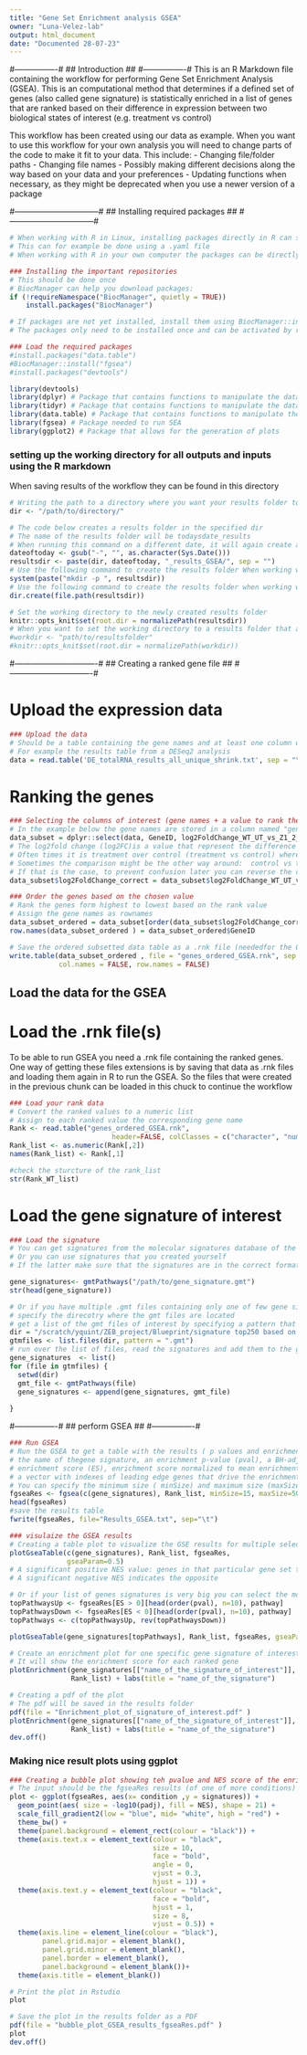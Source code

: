 ```yaml
---
title: "Gene Set Enrichment analysis GSEA"
owner: "Luna-Velez-lab"
output: html_document
date: "Documented 28-07-23"
---
```

#----------------#
## Introduction ##
#----------------#
This is an R Markdown file containing the workflow for performing Gene Set Enrichment Analysis (GSEA). This is an computational method that determines if a defined set of genes (also called gene signature) is statistically enriched in a list of genes that are ranked based on their difference in expression between two biological states of interest (e.g. treatment vs control)

This workflow has been created using our data as example. When you want to use this workflow for your own analysis you will need to change parts of the code to make it fit to your data.
This include: 
- Changing file/folder paths 
- Changing file names 
- Possibly making different decisions along the way based on your data and your preferences 
- Updating functions when necessary, as they might be deprecated when you use a newer version of a package

#--------------------------------#
## Installing required packages ##
#--------------------------------#

```r
# When working with R in Linux, installing packages directly in R can sometimes cause problems. To work around this you can install the required packages in the environment you are running R in
# This can for example be done using a .yaml file
# When working with R in your own computer the packages can be directly installed in R using the code below

### Installing the important repositories
# This should be done once 
# BiocManager can help you download packages:
if (!requireNamespace("BiocManager", quietly = TRUE))
    install.packages("BiocManager")

# If packages are not yet installed, install them using BiocManager::install () or install.packages()
# The packages only need to be installed once and can be activated by running the library function

### Load the required packages 
#install.packages("data.table")
#BiocManager::install("fgsea")
#install.packages("devtools")

library(devtools)
library(dplyr) # Package that contains functions to manipulate the data tables 
library(tidyr) # Package that contains functions to manipulate the data tables
library(data.table) # Package that contains functions to manipulate the data tables
library(fgsea) # Package needed to run SEA 
library(ggplot2) # Package that allows for the generation of plots 

```

### setting up the working directory for all outputs and inputs using the R markdown
When saving results of the workflow they can be found in this directory 
```r
# Writing the path to a directory where you want your results folder to be placed in
dir <- "/path/to/directory/"

# The code below creates a results folder in the specified dir 
# The name of the results folder will be todaysdate_results
# When running this command on a different date, it will again create a new folder
dateoftoday <- gsub("-", "", as.character(Sys.Date()))
resultsdir <- paste(dir, dateoftoday, "_results_GSEA/", sep = "")
# Use the following command to create the results folder When working with R in linux
system(paste("mkdir -p ", resultsdir))
# Use the following command to create the results folder when working with R in your computer
dir.create(file.path(resultsdir))

```


```r
# Set the working directory to the newly created results folder  
knitr::opts_knit$set(root.dir = normalizePath(resultsdir))
# When you want to set the working directory to a results folder that already exists
#workdir <- "path/to/resultsfolder"
#knitr::opts_knit$set(root.dir = normalizePath(workdir))
```

#-------------------------------#
## Creating a ranked gene file ##
#-------------------------------#

# Upload the expression data
```r

### Upload the data
# Should be a table containing the gene names and at least one column with corresponding values that can be used to rank them 
# For example the results table from a DESeq2 analysis
data = read.table('DE_totalRNA_results_all_unique_shrink.txt', sep = "\t", stringsAsFactors = F, header = TRUE)

```

# Ranking the genes
```r
### Selecting the columns of interest (gene names + a value to rank them by)
# In the example below the gene names are stored in a column named "geneID" and the ranked value that are used are the log2foldchange values for a comparison of interest stored in a column named log2FoldChange_WT_UT_vs_Z1_2_24h 
data_subset = dplyr::select(data, GeneID, log2FoldChange_WT_UT_vs_Z1_2_24h)
# The log2fold change (log2FC)is a value that represent the difference in expression between two biological states (one over the other)
# Often times it is treatment over control (treatment vs control) where a positive log2fC means that the gene is expressed higher in treatment compared to control and a negative log2FC means it is lower expressed in the treatment compared to the control
# Sometimes the comparison might be the other way around:  control vs treatment
# If that is the case, to prevent confusion later you can reverse the comparison (to treatment vs control) by multiplying the lo2fc values by -1 
data_subset$log2FoldChange_correct = data_subset$log2FoldChange_WT_UT_vs_Z1_2_24h*-1

### Order the genes based on the chosen value 
# Rank the genes form highest to lowest based on the rank value
# Assign the gene names as rownames
data_subset_ordered = data_subset[order(data_subset$log2FoldChange_correct, decreasing = TRUE),]
row.names(data_subset_ordered ) = data_subset_ordered$GeneID

# Save the ordered subsetted data table as a .rnk file (neededfor the GSEA)
write.table(data_subset_ordered , file = "genes_ordered_GSEA.rnk", sep = "\t",
            col.names = FALSE, row.names = FALSE)

```


## Load the data for the GSEA ##

# Load the .rnk file(s)
To be able to run GSEA you need a .rnk file containing the ranked genes. One way of getting these files extensions is by saving that data as .rnk files and loading them again in R to run the GSEA. So the files that were created in the previous chunk can be loaded in this chuck to continue the workflow
```r
### Load your rank data 
# Convert the ranked values to a numeric list
# Assign to each ranked value the corresponding gene name
Rank <- read.table("genes_ordered_GSEA.rnk",
                         header=FALSE, colClasses = c("character", "numeric"))
Rank_list <- as.numeric(Rank[,2])
names(Rank_list) <- Rank[,1]

#check the sturcture of the rank_list
str(Rank_WT_list)

```

# Load the gene signature of interest 
```r
### Load the signature
# You can get signatures from the molecular signatures database of the Broad institute : <https://www.gsea-msigdb.org/gsea/msigdb/index.jspeither> 
# Or you can use signatures that you created yourself 
# If the latter make sure that the signatures are in the correct format see <https://docs.gsea-msigdb.org/#GSEA/Data_Formats/>

gene_signatures<- gmtPathways("/path/to/gene_signature.gmt")
str(head(gene_signature))

# Or if you have multiple .gmt files containing only one of few gene signature(s), you can combined them to allow GSEA for all of them at the same time 
# specify the direcotry where the gmt files are located
# get a list of the gmt files of interest by specifying a pattern that is resent in the file names of all those files
dir = "/scratch/yquint/ZEB_project/Blueprint/signature top250 based on TPMs for each cell type/"
gtmfiles <- list.files(dir, pattern = ".gmt")
# run over the list of files, read the signatures and add them to the gtm_list
gene_signatures  <- list()
for (file in gtmfiles) {
  setwd(dir)
  gmt_file <- gmtPathways(file)
  gene_signatures <- append(gene_signatures, gmt_file)
  
}

```

#----------------#
## perform GSEA ##
#----------------#

```r
### Run GSEA
# Run the GSEA to get a table with the results ( p values and enrichment scores) for each gene signature containing:
# the name of thegene signature, an enrichment p-value (pval), a BH-adjusted p-value (padj), the expected error for the standard deviation of the P-value logarithm (log2err),
# enrichment score (ES), enrichment score normalized to mean enrichment of random samples of the same size (NES), size of the pathway after removing genes not present in the ranked gene list (size) and 
# a vector with indexes of leading edge genes that drive the enrichment
# You can specify the minimum size ( minSize) and maximum size (maxSize) for a gene signature to be included for GSEA
fgseaRes <- fgsea(c(gene_signatures), Rank_list, minSize=15, maxSize=500, eps = 0.0)
head(fgseaRes)
#save the results table 
fwrite(fgseaRes, file="Results_GSEA.txt", sep="\t")

### visulaize the GSEA results 
# Creating a table plot to visualize the GSE results for multiple selected pathways
plotGseaTable(c(gene_signatures), Rank_list, fgseaRes, 
              gseaParam=0.5)
# A significant positive NES value: genes in that particular gene set tend to appear in the top of the the ranked gene list (= upregulated genes)
# A significant negative NES indicates the opposite 

# Or if your list of genes signatures is very big you can select the most significantly enriched signatures among the upregulated and downregulated genes to be plotted
topPathwaysUp <- fgseaRes[ES > 0][head(order(pval), n=10), pathway]
topPathwaysDown <- fgseaRes[ES < 0][head(order(pval), n=10), pathway]
topPathways <- c(topPathwaysUp, rev(topPathwaysDown))

plotGseaTable(gene_signatures[topPathways], Rank_list, fgseaRes, gseaParam=0.5)

# Create an enrichment plot for one specific gene signature of interest 
# It will show the enrichment score for each ranked gene
plotEnrichment(gene_signatures[["name_of_the_signature_of_interest"]],
               Rank_list) + labs(title = "name_of_the_signature")

# Creating a pdf of the plot
# The pdf will be saved in the results folder
pdf(file = "Enrichment_plot_of_signature_of_interest.pdf" )
plotEnrichment(gene_signatures[["name_of_the_signature_of_interest"]],
               Rank_list) + labs(title = "name_of_the_signature")
dev.off()

```

### Making nice result plots using ggplot
```r
### Creating a bubble plot showing teh pvalue and NES score of the enriched signatures 
# The input should be the fgseaRes results (of one of more conditions) with an additional column (named "condition") specifying the condition(s)
plot <- ggplot(fgseaRes, aes(x= condition ,y = signatures)) +
  geom_point(aes( size = -log10(padj), fill = NES), shape = 21) +
  scale_fill_gradient2(low = "blue", mid= "white", high = "red") +
  theme_bw() +
  theme(panel.background = element_rect(colour = "black")) +
  theme(axis.text.x = element_text(colour = "black", 
                                   size = 10,
                                   face = "bold",
                                   angle = 0, 
                                   vjust = 0.3,
                                   hjust = 1)) +
  theme(axis.text.y = element_text(colour = "black",
                                   face = "bold",
                                   hjust = 1,
                                   size = 8,
                                   vjust = 0.5)) +
  theme(axis.line = element_line(colour = "black"),
        panel.grid.major = element_blank(),
        panel.grid.minor = element_blank(),
        panel.border = element_blank(),
        panel.background = element_blank())+
  theme(axis.title = element_blank())

# Print the plot in Rstudio
plot

# Save the plot in the results folder as a PDF
pdf(file = "bubble_plot_GSEA_results_fgseaRes.pdf" )
plot
dev.off()


```

